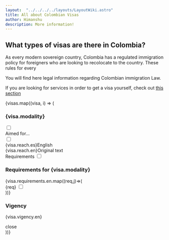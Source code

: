 ```yaml
---
layout:  "../../../../layouts/LayoutWiki.astro"
title: All about Colombian Visas
author: Himanshu
description: More information!
---
```


## What types of visas are there in Colombia?

As every modern sovereign country, Colombia has a regulated immigration policy for foreigners who are looking to recolocate to the country. 
These rules for every

You will find here legal information regarding Colombian immigration Law.

If you are looking for services in order to get a visa yourself, check out [this section](/ex/services/immigration)

<div class="grid grid-cols-1 md:grid-cols-2">
        {visas.map((visa, i) => (
            <div class="card bg-base-200 shadow-lg m-3 p-4">
                <h3 class="text-center h-24">{visa.modality}</h3>
                <div class="collapse">
                    <input type="checkbox" class="peer" /> 
                    <div class="collapse-title bg-base-500 text-center text-primary-content peer-checked:bg-secondary peer-checked:text-secondary-content">
                        Aimed for...
                    </div>
                    <div class="collapse-content bg-primary text-primary-content peer-checked:bg-secondary peer-checked:text-secondary-content"> 
                        <label class="swap">
                            <input type="checkbox" />
                            <div class="swap-on">{visa.reach.es}<span class="ml-2 badge">English</span></div>
                            <div class="swap-off">{visa.reach.en}<span class="ml-2 badge">Original text</span></div>
                        </label>
                    </div>
                </div>
                <label for={`my-modal-${i}`} class="btn">Requirements</label>
                <input type="checkbox" id={`my-modal-${i}`} class="modal-toggle" />
                <div class="modal">
                <div class="modal-box">
                    <h3 class="font-bold text-lg">Requirements for {visa.modality}</h3>
                    {visa.requirements.en.map((req,j)=>(
                        <div class="form-control">
                            <label class="label cursor-pointer">
                                <span class="label-text"><label for={`my-modal-${j+1}`} class="link">{req}</label></span> 
                                <input type="checkbox" id={Math.random()*10} class="checkbox checkbox-primary" />
                            </label>
                        </div>
                    ))}
                    <h3 class="font-bold text-lg">Vigency</h3>
                    <p class="text-sm">{visa.vigency.en}</p>
                    <div class="modal-action">
                    <label for={`my-modal-${i}`} class="btn">close</label>
                    </div>
                </div>
                </div>
            </div>
        ))}
</div>